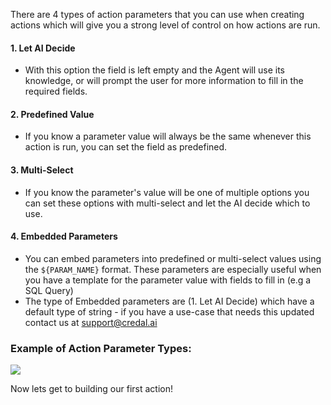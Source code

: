 
There are 4 types of action parameters that you can use when creating actions which will give you a strong level of control on how actions are run.

#### 1. Let AI Decide 
- With this option the field is left empty and the Agent will use its knowledge, or will prompt the user for more information to fill in the required fields.

#### 2. Predefined Value
- If you know a parameter value will always be the same whenever this action is run, you can set the field as predefined.

#### 3. Multi-Select
- If you know the parameter's value will be one of multiple options you can set these options with multi-select and let the AI decide which to use.

#### 4. Embedded Parameters
- You can embed parameters into predefined or multi-select values using the `${PARAM_NAME}` format.
These parameters are especially useful when you have a template for the parameter value with fields to fill in (e.g a SQL Query)
- The type of Embedded parameters are (1. Let AI Decide) which have a default type of string - if you have a use-case that needs this updated contact us at support@credal.ai

### Example of Action Parameter Types:

<Frame>
  <img src="/docs/assets/actions/param-types.png" />
</Frame>

Now lets get to building our first action!